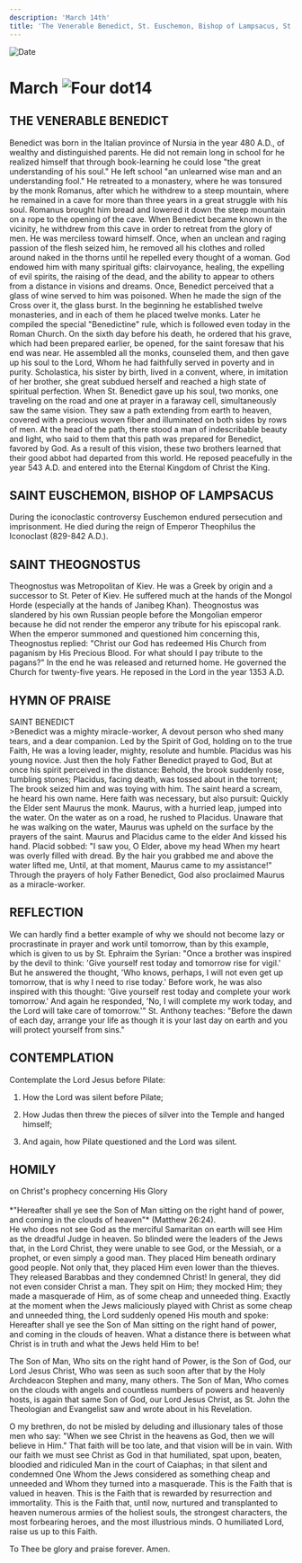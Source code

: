 ```yaml
---
description: 'March 14th'
title: 'The Venerable Benedict, St. Euschemon, Bishop of Lampsacus, St. Theognostus'
---
```


<RunningHead />
<Image src="/title-imprint.png" height={68} width={50} alt="Date" className="title-imprint"/>

# <div id="date">March <Image className="four-dot" src="/four-dot.png" height={15} width={15} alt="Four dot" />14</div>

## THE VENERABLE BENEDICT

Benedict was born in the Italian province of Nursia in the year 480 A.D., of wealthy and distinguished parents. He did not remain long in school for he realized himself that through book-learning he could lose "the great understanding of his soul." He left school "an unlearned wise man and an understanding fool." He retreated to a monastery, where he was tonsured by the monk Romanus, after which he withdrew to a steep mountain, where he remained in a cave for more than three years in a great struggle with his soul. Romanus brought him bread and lowered it down the steep mountain on a rope to the opening of the cave. When Benedict became known in the vicinity, he withdrew from this cave in order to retreat from the glory of men. He was merciless toward himself. Once, when an unclean and raging passion of the flesh seized him, he removed all his clothes and rolled around naked in the thorns until he repelled every thought of a woman. God endowed him with many spiritual gifts: clairvoyance, healing, the expelling of evil spirits, the raising of the dead, and the ability to appear to others from a distance in visions and dreams. Once, Benedict perceived that a glass of wine served to him was poisoned. When he made the sign of the Cross over it, the glass burst. In the beginning he established twelve monasteries, and in each of them he placed twelve monks. Later he compiled the special "Benedictine" rule, which is followed even today in the Roman Church. On the sixth day before his death, he ordered that his grave, which had been prepared earlier, be opened, for the saint foresaw that his end was near. He assembled all the monks, counseled them, and then gave up his soul to the Lord, Whom he had faithfully served in poverty and in purity. Scholastica, his sister by birth, lived in a convent, where, in imitation of her brother, she great subdued herself and reached a high state of spiritual perfection. When St. Benedict gave up his soul, two monks, one traveling on the road and one at prayer in a faraway cell, simultaneously saw the same vision. They saw a path extending from earth to heaven, covered with a precious woven fiber and illuminated on both sides by rows of men. At the head of the path, there stood a man of indescribable beauty and light, who said to them that this path was prepared for Benedict, favored by God. As a result of this vision, these two brothers learned that their good abbot had departed from this world. He reposed peacefully in the year 543 A.D. and entered into the Eternal Kingdom of Christ the King.

## SAINT EUSCHEMON, BISHOP OF LAMPSACUS

During the iconoclastic controversy Euschemon endured persecution and imprisonment. He died during the reign of Emperor Theophilus the Iconoclast (829-842 A.D.).

## SAINT THEOGNOSTUS

Theognostus was Metropolitan of Kiev. He was a Greek by origin and a successor to St. Peter of Kiev. He suffered much at the hands of the Mongol Horde (especially at the hands of Janibeg Khan). Theognostus was slandered by his own Russian people before the Mongolian emperor because he did not render the emperor any tribute for his episcopal rank. When the emperor summoned and questioned him concerning this, Theognostus replied: "Christ our God has redeemed His Church from paganism by His Precious Blood. For what should I pay tribute to the pagans?" In the end he was released and returned home. He governed the Church for twenty-five years. He reposed in the Lord in the year 1353 A.D.


## HYMN OF PRAISE
<div style={{textAlign:'center', color:'crimson', fontWeight:'bold'}}>
SAINT BENEDICT
</div>
>Benedict was a mighty miracle-worker,  
A devout person who shed many tears, and a dear companion.  
Led by the Spirit of God, holding on to the true Faith,  
He was a loving leader, mighty, resolute and humble.  
Placidus was his young novice.  
Just then the holy Father Benedict prayed to God,  
But at once his spirit perceived in the distance:  
Behold, the brook suddenly rose, tumbling stones;  
Placidus, facing death, was tossed about in the torrent;  
The brook seized him and was toying with him.  
The saint heard a scream, he heard his own name.  
Here faith was necessary, but also pursuit:  
Quickly the Elder sent Maurus the monk.  
Maurus, with a hurried leap, jumped into the water.  
On the water as on a road, he rushed to Placidus.  
Unaware that he was walking on the water,  
Maurus was upheld on the surface by the prayers of the saint.  
Maurus and Placidus came to the elder  
And kissed his hand. Placid sobbed:  
"I saw you, O Elder, above my head  
When my heart was overly filled with dread.  
By the hair you grabbed me and above the water lifted me,  
Until, at that moment, Maurus came to my assistance!"  
Through the prayers of holy Father Benedict,  
God also proclaimed Maurus as a miracle-worker.  


## REFLECTION

We can hardly find a better example of why we should not become lazy or procrastinate in prayer and work until tomorrow, than by this example, which is given to us by St. Ephraim the Syrian: "Once a brother was inspired by the devil to think: 'Give yourself rest today and tomorrow rise for vigil.' But he answered the thought, 'Who knows, perhaps, I will not even get up tomorrow, that is why I need to rise today.' Before work, he was also inspired with this thought: 'Give yourself rest today and complete your work tomorrow.' And again he responded, 'No, I will complete my work today, and the Lord will take care of tomorrow.'" St. Anthony teaches: "Before the dawn of each day, arrange your life as though it is your last day on earth and you will protect yourself from sins."


## CONTEMPLATION

Contemplate the Lord Jesus before Pilate:

1. How the Lord was silent before Pilate;

2. How Judas then threw the pieces of silver into the Temple and hanged himself;

3. And again, how Pilate questioned and the Lord was silent.


## HOMILY
<div style={{textAlign:'center', color:'crimson', fontWeight:'bold'}}>
on Christ's prophecy concerning His Glory
</div><br />
<div style={{textAlign:'right'}}>
*"Hereafter shall ye see the Son of Man sitting on the right hand of power, and coming in the clouds of heaven"* (Matthew 26:24).
</div>
He who does not see God as the merciful Samaritan on earth will see Him as the dreadful Judge in heaven. So blinded were the leaders of the Jews that, in the Lord Christ, they were unable to see God, or the Messiah, or a prophet, or even simply a good man. They placed Him beneath ordinary good people. Not only that, they placed Him even lower than the thieves. They released Barabbas and they condemned Christ! In general, they did not even consider Christ a man. They spit on Him; they mocked Him; they made a masquerade of Him, as of some cheap and unneeded thing. Exactly at the moment when the Jews maliciously played with Christ as some cheap and unneeded thing, the Lord suddenly opened His mouth and spoke: Hereafter shall ye see the Son of Man sitting on the right hand of power, and coming in the clouds of heaven. What a distance there is between what Christ is in truth and what the Jews held Him to be!

The Son of Man, Who sits on the right hand of Power, is the Son of God, our Lord Jesus Christ, Who was seen as such soon after that by the Holy Archdeacon Stephen and many, many others. The Son of Man, Who comes on the clouds with angels and countless numbers of powers and heavenly hosts, is again that same Son of God, our Lord Jesus Christ, as St. John the Theologian and Evangelist saw and wrote about in his Revelation.

O my brethren, do not be misled by deluding and illusionary tales of those men who say: "When we see Christ in the heavens as God, then we will believe in Him." That faith will be too late, and that vision will be in vain. With our faith we must see Christ as God in that humiliated, spat upon, beaten, bloodied and ridiculed Man in the court of Caiaphas; in that silent and condemned One Whom the Jews considered as something cheap and unneeded and Whom they turned into a masquerade. This is the Faith that is valued in heaven. This is the Faith that is rewarded by resurrection and immortality. This is the Faith that, until now, nurtured and transplanted to heaven numerous armies of the holiest souls, the strongest characters, the most forbearing heroes, and the most illustrious minds. O humiliated Lord, raise us up to this Faith.

To Thee be glory and praise forever. Amen.